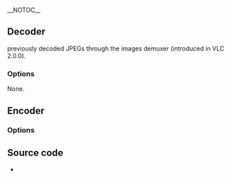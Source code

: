 __NOTOC__
== Decoder ==
{{Module|name=jpeg|type=Access demux|first_version=2.2.0|description=[[JPEG]] image decoder through libjpeg|sc=none}}

{{VLC}} previously decoded JPEGs through the images demuxer (introduced in VLC 2.0.0).

=== Options ===
None.
{{Clear}}

== Encoder ==
{{Module|name=jpeg|type=Muxer|first_version=2.2.0|description=[[JPEG]] image encoder through libjpeg|sc=jpeg}}

=== Options ===
{{Option
|name=sout-jpeg-quality
|value=integer
|min=0
|max=100
|description=Quality level for encoding (this can enlarge or reduce output image size)
}}
{{Clear}}

== Source code ==
* {{VLCSourceFile|modules/codec/jpeg.c}}

{{Documentation}}